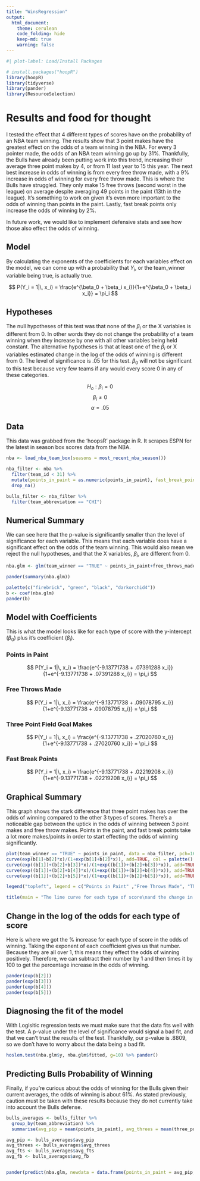 ```yaml
---
title: "WinsRegression"
output: 
  html_document:
    theme: cerulean
    code_folding: hide
    keep-md: true
    warning: false
---
```


```r
#| plot-label: Load/Install Packages

# install.packages("hoopR")
library(hoopR)
library(tidyverse)
library(pander)
library(ResourceSelection)
```
# Results and food for thought

I tested the effect that 4 different types of scores have on the probability of an NBA team winning. The results show that 3 point makes have the greatest effect on the odds of a team winning in the NBA. For every 3 pointer made, the odds of an NBA team winning go up by 31%. Thankfully, the Bulls have already been putting work into this trend, increasing their average three point makes by 4, or from 11 last year to 15 this year. The next best increase in odds of winning is from every free throw made, with a 9% increase in odds of winning for every free throw made. This is where the Bulls have struggled. They only make 15 free throws (second worst in the league) on average despite averaging 49 points in the paint (13th in the league). It's something to work on given it's even more important to the odds of winning than points in the paint. Lastly, fast break points only increase the odds of winning by 2%. 

In future work, we would like to implement defensive stats and see how those also effect the odds of winning. 

## Model

By calculating the exponents of the coefficients for each variables effect on the model, we can come up with a probability that $Y_i$, or the team_winner variable being true, is actually true. 

$$
  P(Y_i = 1|\, x_i) = \frac{e^{\beta_0 + \beta_i x_i}}{1+e^{\beta_0 + \beta_i x_i}} = \pi_i
$$

## Hypotheses

The null hypotheses of this test was that none of the $\beta_i$ or the X variables is different from 0. In other words they do not change the probability of a team winning when they increase by one with all other variables being held constant. The alternative hypotheses is that at least one of the $\beta_i$ or X variables estimated change in the log of the odds of winning is different from 0. The level of significance is .05 for this test. $\beta_0$ will not be significant to this test because very few teams if any would every score 0 in any of these categories. 

$$H_o: \beta_i = 0$$
$$\beta_i \neq 0$$
$$\alpha = .05$$

## Data

This data was grabbed from the 'hoopsR' package in R. It scrapes ESPN for the latest in season box scores data from the NBA. 

```r
nba <- load_nba_team_box(seasons = most_recent_nba_season())

nba_filter <- nba %>% 
  filter(team_id < 31) %>% 
  mutate(points_in_paint = as.numeric(points_in_paint), fast_break_points = as.numeric(fast_break_points)) %>% 
  drop_na()

bulls_filter <- nba_filter %>% 
  filter(team_abbreviation == "CHI")
```

## Numerical Summary

We can see here that the p-value is significantly smaller than the level of significance for each variable. This means that each variable does have a significant effect on the odds of the team winning. This would also mean we reject the null hypotheses, and that the X variables, $\beta_i$, are different from 0.

```r

nba.glm <- glm(team_winner == "TRUE" ~ points_in_paint+free_throws_made+three_point_field_goals_made+fast_break_points, data = nba_filter, family = binomial)

pander(summary(nba.glm))

```

```r
palette(c("firebrick", "green", "black", "darkorchid4"))
b <- coef(nba.glm)
pander(b)
```
## Model with Coefficients

This is what the model looks like for each type of score with the y-intercept ($\beta_0$) plus it's coefficient ($\beta_i$). 

### Points in Paint

$$
  P(Y_i = 1|\, x_i) = \frac{e^{-9.13771738 + .07391288 x_i}}{1+e^{-9.13771738 + .07391288 x_i}} = \pi_i
$$

### Free Throws Made

$$
  P(Y_i = 1|\, x_i) = \frac{e^{-9.13771738 + .09078795 x_i}}{1+e^{-9.13771738 + .09078795 x_i}} = \pi_i
$$

### Three Point Field Goal Makes

$$
  P(Y_i = 1|\, x_i) = \frac{e^{-9.13771738 + .27020760 x_i}}{1+e^{-9.13771738 + .27020760 x_i}} = \pi_i
$$

### Fast Break Points

$$
  P(Y_i = 1|\, x_i) = \frac{e^{-9.13771738 + .02219208  x_i}}{1+e^{-9.13771738 + .02219208  x_i}} = \pi_i
$$

## Graphical Summary

This graph shows the stark difference that three point makes has over the odds of winning compared to the other 3 types of scores. There's a noticeable gap between the uptick in the odds of winning between 3 point makes and free throw makes. Points in the paint, and fast break points take a lot more makes/points in order to start effecting the odds of winning significantly. 

```r
plot(team_winner == "TRUE" ~ points_in_paint, data = nba_filter, pch=16, ylab= "Probability of team winning", xlab = "Type of Score")
curve(exp(b[1]+b[2]*x)/(1+exp(b[1]+b[2]*x)), add=TRUE, col = palette()[1])
curve(exp((b[1])+(b[2]+b[3])*x)/(1+exp((b[1])+(b[2]+b[3])*x)), add=TRUE, col = palette()[2])
curve(exp((b[1])+(b[2]+b[4])*x)/(1+exp((b[1])+(b[2]+b[4])*x)), add=TRUE, col = palette()[3])
curve(exp((b[1])+(b[2]+b[5])*x)/(1+exp((b[1])+(b[2]+b[5])*x)), add=TRUE, col = palette()[4])

legend("topleft", legend = c("Points in Paint" ,"Free Throws Made", "Three Point Field Goals Made", "Fast Break Points"), col = palette(), lty = 1, bty = 'n')

title(main = "The line curve for each type of score\nand the change in the odds of winning as they increase")
```

## Change in the log of the odds for each type of score

Here is where we got the % increase for each type of score in the odds of winning. Taking the exponent of each coefficient gives us that number. Because they are all over 1, this means they effect the odds of winning positively. Therefore, we can subtract their number by 1 and then times it by 100 to get the percentage increase in the odds of winning.

```r
pander(exp(b[2]))
pander(exp(b[3]))
pander(exp(b[4]))
pander(exp(b[5]))


```
## Diagnosing the fit of the model

With Logisitic regression tests we must make sure that the data fits well with the test. A p-value under the level of significance would signal a bad fit, and that we can't trust the results of the test. Thankfully, our p-value is .8809, so we don't have to worry about the data being a bad fit.
```r
hoslem.test(nba.glm$y, nba.glm$fitted, g=10) %>% pander()
```
## Predicting Bulls Probability of Winning

Finally, if you're curious about the odds of winning for the Bulls given their current averages, the odds of winning is about 61%. As stated previously, caution must be taken with these results because they do not currently take into account the Bulls defense.

```r
bulls_averages <- bulls_filter %>% 
  group_by(team_abbreviation) %>% 
  summarise(avg_pip = mean(points_in_paint), avg_threes = mean(three_point_field_goals_made), avg_fts = mean(free_throws_made), avg_fb = mean(fast_break_points))

avg_pip <- bulls_averages$avg_pip 
avg_threes <- bulls_averages$avg_threes
avg_fts <- bulls_averages$avg_fts
avg_fb <- bulls_averages$avg_fb


pander(predict(nba.glm, newdata = data.frame(points_in_paint = avg_pip, three_point_field_goals_made = avg_threes, free_throws_made = avg_fts, fast_break_points = avg_fts), type = "response"))


```

